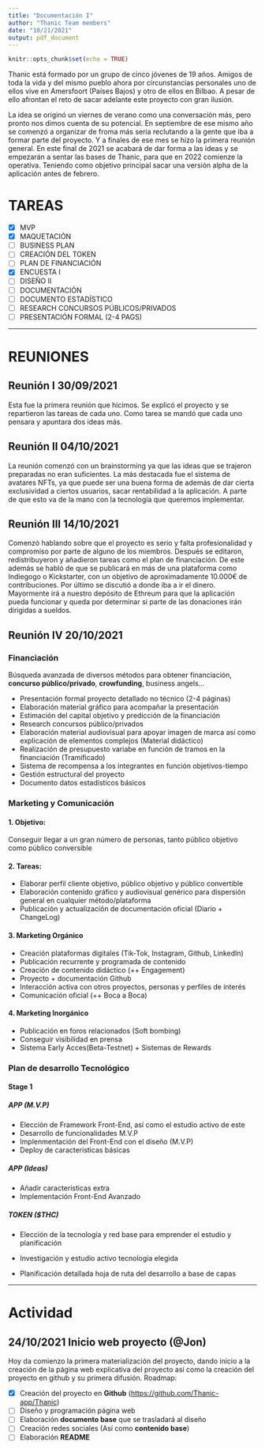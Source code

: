 ```yaml
---
title: "Documentación I"
author: "Thanic Team members"
date: "10/21/2021"
output: pdf_document
---
```


```r
knitr::opts_chunk$set(echo = TRUE)
```

Thanic está formado por un grupo de cinco jóvenes de 19 años. Amigos de toda la vida y del mismo pueblo ahora por circunstancias personales uno de ellos vive en Amersfoort (Países Bajos) y otro de ellos en Bilbao. A pesar de ello afrontan el reto de sacar adelante este proyecto con gran ilusión.

La idea se originó un viernes de verano como una conversación más, pero pronto nos dimos cuenta de su potencial. En septiembre de ese mismo año se comenzó a organizar de froma más seria reclutando a la gente que iba a formar parte del proyecto. Y a finales de ese mes se hizo la primera reunión general. En este final de 2021 se acabará de dar forma a las ideas y se empezarán a sentar las bases de Thanic, para que en 2022 comienze la operativa. Teniendo como objetivo principal sacar una versión alpha de la aplicación antes de febrero.

# TAREAS

- [x] MVP
- [x] MAQUETACIÓN
- [ ] BUSINESS PLAN
- [ ] CREACIÓN DEL TOKEN 
- [ ] PLAN DE FINANCIACIÓN 
- [x] ENCUESTA I
- [ ] DISEÑO II
- [ ] DOCUMENTACIÓN
- [ ] DOCUMENTO ESTADÍSTICO
- [ ] RESEARCH CONCURSOS PÚBLICOS/PRIVADOS
- [ ] PRESENTACIÓN FORMAL (2-4 PAGS)

---

# REUNIONES 

## Reunión I 30/09/2021

Esta fue la primera reunión que hicimos. Se explicó el proyecto y se repartieron las tareas de cada uno.
Como tarea se mandó que cada uno pensara y apuntara dos ideas más.

## Reunión II 04/10/2021

La reunión comenzó con un brainstorming ya que las ideas que se trajeron preparadas no eran suficientes.  La más destacada fue el sistema de avatares NFTs, ya que puede ser una buena forma de además de dar cierta exclusividad a ciertos usuarios, sacar rentabilidad a la aplicación. A parte de que esto va de la mano con la tecnología que queremos implementar.

## Reunión III 14/10/2021

Comenzó hablando sobre que el proyecto es serio y falta profesionalidad y compromiso por parte de alguno de los miembros. Después se editaron, redistribuyeron y añadieron tareas como el plan de financiación. De este además se habló de que se publicará en más de una plataforma como Indiegogo o Kickstarter, con un objetivo de aproximadamente 10.000€ de contribuciones. Por último se discutió a donde iba a ir el dinero. Mayormente irá a nuestro depósito de Ethreum para que la aplicación pueda funcionar y queda por determinar si parte de las donaciones irán dirigidas a sueldos.


## Reunión IV 20/10/2021


### Financiación



Búsqueda avanzada de diversos métodos para obtener financiación, **concurso público/privado**, **crowfunding**, business angels...

- Presentación formal proyecto detallado no técnico (2-4 páginas)
- Elaboración material gráfico para acompañar la presentación
- Estimación del capital objetivo y predicción de la financiación
- Research concursos público/privados
- Elaboración material audiovisual para apoyar imagen de marca así como explicación de elementos complejos (Material didáctico)
- Realización de presupuesto variabe en función de tramos en la financiación (Tramificado)
- Sistema de recompensa a los integrantes en función objetivos-tiempo
- Gestión estructural del proyecto
- Documento datos estadísticos básicos

### Marketing y Comunicación

#### 1. Objetivo:

Conseguir llegar a un gran número de personas, tanto público objetivo como público conversible

#### 2. Tareas:

- Elaborar perfil cliente objetivo, público objetivo y público convertible
- Elaboración contenido gráfico y audiovisual genérico para dispersión general en cualquier método/plataforma
- Publicación y actualización de documentación oficial (Diario + ChangeLog)

#### 3. Marketing Orgánico

- Creación plataformas digitales (Tik-Tok, Instagram, Github, LinkedIn)
- Publicación recurrente y programada de contenido
- Creación de contenido didáctico (++ Engagement)
- Proyecto + documentación Github
- Interacción activa con otros proyectos, personas y perfiles de interés
- Comunicación oficial (++ Boca a Boca)

#### 4. Marketing Inorgánico

- Publicación en foros relacionados (Soft bombing)
- Conseguir visibilidad en prensa
- Sistema Early Acces(Beta-Testnet) + Sistemas de Rewards

### Plan de desarrollo Tecnológico

#### Stage 1

##### APP (M.V.P)

- Elección de Framework Front-End, así como el estudio activo de este
- Desarrollo de funcionalidades M.V.P
- Implenmentación del Front-End con el diseño (M.V.P)
- Deploy de caracteristicas básicas

##### APP (Ideas)

- Añadir caracteristicas extra
- Implementación Front-End Avanzado

##### TOKEN ($THC)

- Elección de la tecnología y red base para emprender el estudio y planificación
- Investigación y estudio activo tecnología elegida


- Planificación detallada hoja de ruta del desarrollo a base de capas

---

# Actividad

## 24/10/2021 Inicio web proyecto (@Jon)

Hoy da comienzo la primera materialización del proyecto, dando inicio a la creación de la página web explicativa del proyecto así como la creación del proyecto en github y su primera difusión. Roadmap:

- [x] Creación del proyecto en **Github** ([https://github.com/Thanic-app/Thanic](url))
- [ ] Diseño y programación página web
- [ ] Elaboración **documento base** que se trasladará al diseño
- [ ] Creación redes sociales (Así como **contenido base**)
- [ ] Elaboración **README**